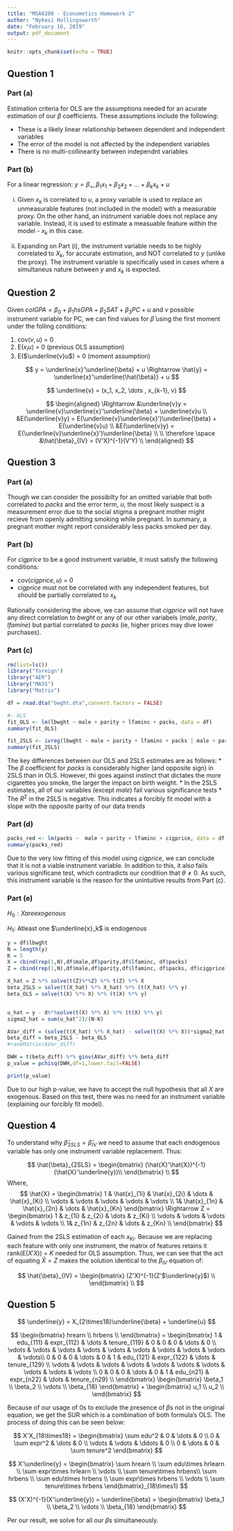 ```yaml
---
title: "MSA8200 - Econometics Homework 2"
author: "Nykosi Hollingsworth"
date: "February 16, 2019"
output: pdf_document
---
```


```r
knitr::opts_chunk$set(echo = TRUE)
```

## Question 1

### Part (a)

Estimation criteria for OLS are the assumptions needed for an acurate estimation of our $\beta$ coefficients. These assumptions include the following:

* These is a likely linear relationship between dependent and independent variables
* The error of the model is not affected by the independent variables
* There is no multi-collinearity between independnt variables
  
### Part (b)

For a linear regression: $y = \beta_ +, \beta_1x_1 + \beta_2x_2 + \dots + \beta_kx_k + u$

(i) Given $x_k$ is correlated to $u$, a proxy variable is used to replace an unmeasurable features (not included in the model) with a measurable proxy. On the other hand, an instrument variable does not replace any variable. Instead, it is used to estimate a measuable feature within the model - $x_k$ in this case.

(ii) Expanding on Part (i), the instrument variable needs to be highly correlated to $X_k$, for accurate estimation, and NOT correlated to $y$ (unlike the proxy). The instrument variable is specifically used in cases where a simultaneus nature between $y$ and $x_k$ is expected.

## Question 2

Given $colGPA = \beta_0 + \beta_1hsGPA + \beta_2SAT + \beta_3PC + u$ and $v$ possible instrument variable for PC, we can find values for $\hat{\beta}$ using the first moment under the folling conditions:

1. cov($v,u$) = 0
2. E($x_iu$) = 0 (previous OLS assumption)
3. E($\underline{v}u$) = 0 (moment assumption)
 
$$
y = \underline{x}'\underline{\beta} + u \Rightarrow \hat{y} = \underline{x}'\underline{\hat{\beta}} + u 
$$

$$
\underline{v} = (x_1, x_2, \dots , x_{k-1}, v)
$$

$$
\begin{aligned}
\Rightarrow &\underline{v}y = \underline{v}\underline{x}'\underline{\beta} + \underline{v}u \\
&E(\underline{v}y) = E(\underline{v}\underline{x}')\underline{\beta} + E(\underline{v}u) \\
&E(\underline{v}y) = E(\underline{v}\underline{x}')\underline{\beta} \\
\\
\therefore \space &\hat{\beta}_{IV} = (V'X)^{-1}(V'Y) \\
\end{aligned}
$$

## Question 3

### Part (a)

Though we can consider the possibilty for an omitted variable that both correlated to $packs$ and the error term, $u$, the most likely suspect is a measurement error due to the social stigma a pregnant mother might recieve from openly admitting smoking while pregnant. In summary, a pregnant mother might report considerably less packs smoked per day.

### Part (b)

For $cigprice$ to be a good instrument variable, it must satisfy the following conditions:

* cov($cigprice, u$) = 0 
* $cigprice$ must not be correlated with any independent features, but should be partially correlated to $x_k$

Rationally considering the above, we can assume that $cigprice$ will not have any direct correlation to $bwght$ or any of our other variabels ($male, parity, lfamine$) but partial correlated to $packs$ (ie, higher prices may dive lower purchases).

### Part (c)

```r
rm(list=ls())
library("foreign")
library("AER")
library("MASS")
library("Matrix")

df = read.dta("bwght.dta",convert.factors = FALSE)

#- OLS
fit_OLS <- lm(lbwght ~ male + parity + lfaminc + packs, data = df)
summary(fit_OLS)
```

```r
fit_2SLS <- ivreg(lbwght ~ male + parity + lfaminc + packs | male + parity + lfaminc + cigprice, data = df)
summary(fit_2SLS)
```

The key differences between our OLS and 2SLS estimates are as follows:
* The $\beta$ coefficient for $packs$ is considerably higher (and opposite sign) in 2SLS than in OLS. However, thi goes against instinct that dictates the more cigarettes you smoke, the larger the impact on birth weight.
* In the 2SLS estimates, all of our variables (except $male$) fail various significance tests
* The $R^2$ in the 2SLS is negative. This indicates a forcibly fit model with a slope with the opposite parity of our data trends

### Part (d)

```r
packs_red <- lm(packs ~  male + parity + lfaminc + cigprice, data = df)
summary(packs_red)
```

Due to the very low fitting of this model using $cigprice$, we can conclude that it is not a viable instrument variable. In addition to this, it also fails various significane test, which contradicts our condition that $\theta \neq 0$. As such, this instrument variable is the reason for the unintuitive results from Part (c).

### Part (e)

$H_0: X are exogenous$

$H_1:$ Atleast one $\underline{x}_k$ is endogenous

```r
y = df$lbwght
N = length(y)
K = 5
X = cbind(rep(1,N),df$male,df$parity,df$lfaminc, df$packs) 
Z = cbind(rep(1,N),df$male,df$parity,df$lfaminc, df$packs, df$cigprice) 

X_hat = Z %*% solve(t(Z)%*%Z) %*% t(Z) %*% X
beta_2SLS = solve(t(X_hat) %*% X_hat) %*% (t(X_hat) %*% y)
beta_OLS = solve(t(X) %*% X) %*% (t(X) %*% y)


u_hat = y - X%*%solve(t(X) %*% X) %*% (t(X) %*% y)
sigma2_hat = sum(u_hat^2)/(N-K)

AVar_diff = (solve(t(X_hat) %*% X_hat) - solve(t(X) %*% X))*sigma2_hat
beta_diff = beta_2SLS - beta_OLS
#rankMatrix(AVar_diff) 

DWH = t(beta_diff) %*% ginv(AVar_diff) %*% beta_diff
p_value = pchisq(DWH,df=1,lower.tail=FALSE)

print(p_value)
```

Due to our high p-value, we have to accept the null hypothesis that all $X$ are exogenous. Based on this test, there was no need for an instrument variable (explaining our forcibly fit model).


## Question 4

To understand why $\hat{\beta}_{2SLS} = \hat{\beta}_{IV}$ we need to assume that each endogenous variable has only one instrument variable replacement. Thus:

$$
\hat{\beta}_{2SLS} = 
\begin{bmatrix}
   (\hat{X}'\hat{X})^{-1}(\hat{X}'\underline{y})\\
\end{bmatrix}
\\
$$
Where, 
$$
\hat{X} = 
\begin{bmatrix}
   1 &  \hat{x}_{1i}  &  \hat{x}_{2i}  &  \dots  &  \hat{x}_{Ki}  \\
    \vdots  &  \vdots  &  \vdots  &  \vdots  &  \vdots  \\
   1&  \hat{x}_{1n}  &  \hat{x}_{2n}  &  \dots  &  \hat{x}_{Kn} 
\end{bmatrix}
 \Rightarrow Z = \begin{bmatrix}
   1 & z_{1i} & z_{2i} & \dots & z_{Ki} \\
   \vdots & \vdots & \vdots & \vdots & \vdots \\
   1& z_{1n} & z_{2n} & \dots & z_{Kn} \\
\end{bmatrix} 
$$

Gained from the 2SLS estimation of each $x_{Ki}$. Because we are replacing each feature with only one instrument, the matrix of features retains it rank(E($X'X$)) = $K$ needed for OLS assumption. Thus, we can see that the act of equating $\hat{X} = Z$ makes the solution identical to the $\beta_{IV}$ equation of:

$$
\hat{\beta}_{IV} = 
\begin{bmatrix}
   (Z'X)^{-1}(Z'$\underline{y}$) \\
\end{bmatrix}
\\
$$

## Question 5

$$
\underline{y} = X_{2\times18}\underline{\beta} + \underline{u}
$$

$$
\begin{bmatrix}
   hrearn \\
   hrbens \\
\end{bmatrix}
=
\begin{bmatrix}
   1 & edu_{111} & expr_{112} & \dots & tenure_{119} & 0 & 0 & 0 & \dots & 0 \\
   \vdots & \vdots & \vdots & \vdots & \vdots & \vdots & \vdots & \vdots & \vdots & \vdots\\
    0 & 0 & 0 & \dots & 0 & 1 &  edu_{121} & expr_{122} & \dots & tenure_{129}  \\
    \vdots & \vdots  & \vdots & \vdots & \vdots & \vdots & \vdots & \vdots & \vdots & \vdots \\
    0 & 0 & 0 & \dots & 0 & 1 &  edu_{n21} & expr_{n22} & \dots & tenure_{n29}  \\
\end{bmatrix}
\begin{bmatrix}
   \beta_1 \\
   \beta_2 \\
   \vdots \\
   \beta_{18}
\end{bmatrix}
+
\begin{bmatrix}
   u_1 \\
   u_2 \\ 
\end{bmatrix}
$$

Because of our usage of 0s to exclude the presence of $\beta$s not in the original equation, we get the SUR which is a combination of both formula's OLS. The process of doing this can be seen below:

$$
X'X_{18\times18} = 
\begin{bmatrix}
   \sum edu^2 & 0 & \dots & 0 \\
   0 & \sum expr^2 & \dots & 0 \\
   \vdots & \vdots & \ddots & 0 \\
   0 & \dots & 0 & \sum tenure^2
\end{bmatrix}
$$

$$
X'\underline{y} = 
\begin{bmatrix}
  \sum hrearn \\
  \sum edu\times hrlearn \\
  \sum expr\times hrlearn \\
  \vdots \\
  \sum tenure\times hrbens\\
  \sum hrbens \\
  \sum edu\times hrbens \\
  \sum expr\times hrbens \\
  \vdots \\
  \sum tenure\times hrbens
\end{bmatrix}_{18\times1}
$$

$$
(X'X)^{-1}(X'\underline{y}) = \underline{\beta} = 
\begin{bmatrix}
   \beta_1 \\
   \beta_2 \\
   \vdots \\
   \beta_{18}
\end{bmatrix}
$$

Per our result, we solve for all our $\beta$s simultaneously.
